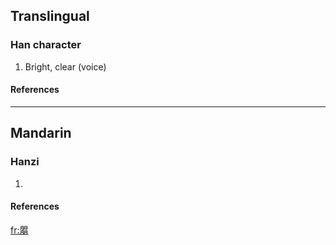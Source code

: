{{see|朗}}
==Translingual==

===Han character===
{{Han char|rn=74|rad=月|as=12|sn=16|four=|canj=月月月月 (BBBB)}}

# Bright, clear (voice)

====References====
{{Han ref|kx=|dkj=|dj=|hdz=|uh=|ud=|bh=|bd=}}



----
==Mandarin==
===Hanzi===
{{cmn-hanzi|pin=[[lǎng]] (lang3)|wg=lang<sup>3</sup>}}
# {{defn|Mandarin}}
====References====
{{Han ref|kx=0506.330|dkj=14402|dj=0887.260|hdz=32113.010|uh=6724|ud=26404}}

[[fr:朤]]